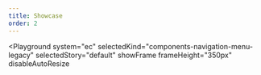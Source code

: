 ```yaml
---
title: Showcase
order: 2
---
```





<Playground
  system="ec"
  selectedKind="components-navigation-menu-legacy"
  selectedStory="default"
  showFrame
  frameHeight="350px"
  disableAutoResize
>
  <Menu {...demoContent} />
</Playground>
